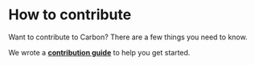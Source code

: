<Meta title="Contributing/How to contribute" />

# How to contribute

Want to contribute to Carbon? There are a few things you need to know.

We wrote a [**contribution guide**](https://github.com/Sage/carbon/blob/master/CONTRIBUTING.md) to help you get started.
